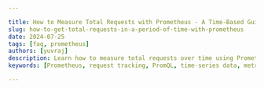```yaml
---

title: How to Measure Total Requests with Prometheus - A Time-Based Guide
slug: how-to-get-total-requests-in-a-period-of-time-with-prometheus
date: 2024-07-25
tags: [faq, prometheus]
authors: [yuvraj]
description: Learn how to measure total requests over time using Prometheus. This guide covers PromQL, time-based metrics, and best practices for accurate request tracking.
keywords: [Prometheus, request tracking, PromQL, time-series data, metrics, monitoring, Grafana, data visualization]

---
```


<head>
<script
  type="application/ld+json"
  dangerouslySetInnerHTML={{ __html: JSON.stringify({
    "@context": "https://schema.org",
    "@type": "TechArticle",
    "headline": "How to Measure Total Requests with Prometheus: A Time-Based Guide",
    "alternativeHeadline": "Track Total Requests Over Time Using Prometheus",
    "author": {
      "@type": "Person",
      "name": "Yuvraj"
    },
    "publisher": {
      "@type": "Organization",
      "name": "SigNoz",
      "logo": {
        "@type": "ImageObject",
        "url": "https://signoz.io/img/SigNozLogo-orange.svg"
      }
    },
    "datePublished": "2024-07-25T00:00:00Z",
    "dateModified": "2024-07-25T00:00:00Z",
    "mainEntityOfPage": {
      "@type": "WebPage",
      "@id": "https://signoz.io/guides/how-to-get-total-requests-in-a-period-of-time-with-prometheus/"
    },
    "description": "Learn how to measure total requests over time using Prometheus. This guide covers PromQL, time-based metrics, and best practices for accurate request tracking.",
    "keywords": "Prometheus, request tracking, PromQL, time-series data, metrics, monitoring, Grafana, data visualization",
    "articleSection": "Technology",
    "inLanguage": "en",
    "isPartOf": {
      "@type": "Blog",
      "name": "SigNoz Blog",
      "url": "https://signoz.io/blog/"
    },
    "about": [
      {
        "@type": "Thing",
        "name": "Prometheus",
        "description": "An open-source monitoring and alerting toolkit designed for reliability and scalability."
      },
      {
        "@type": "Thing",
        "name": "PromQL",
        "description": "Prometheus Query Language used to select and aggregate time-series data."
      },
      {
        "@type": "Thing",
        "name": "Grafana",
        "description": "An open-source platform for monitoring and observability."
      },
      {
        "@type": "Thing",
        "name": "Metrics",
        "description": "Numerical data points associated with specific timestamps."
      },
      {
        "@type": "Thing",
        "name": "Time-Series Data",
        "description": "Data points collected or recorded at regular time intervals."
      }
    ],
    "mentions": [
      {
        "@type": "SoftwareApplication",
        "name": "Prometheus",
        "applicationCategory": "Monitoring Tool"
      },
      {
        "@type": "SoftwareApplication",
        "name": "SigNoz",
        "applicationCategory": "Observability Platform"
      },
      {
        "@type": "SoftwareApplication",
        "name": "Grafana",
        "applicationCategory": "Visualization Tool"
      }
    ],
    "mainEntity": {
      "@type": "FAQPage",
      "mainEntity": [
        {
          "@type": "Question",
          "name": "How often should I scrape request metrics in Prometheus?",
          "acceptedAnswer": {
            "@type": "Answer",
            "text": "For most web applications, a 15-30 second scrape interval provides a good balance between accuracy and performance."
          }
        },
        {
          "@type": "Question",
          "name": "Can I track requests by specific endpoints or user types?",
          "acceptedAnswer": {
            "@type": "Answer",
            "text": "Yes, use labels in your counter metrics to track requests by various dimensions such as endpoints, user types, or status codes."
          }
        },
        {
          "@type": "Question",
          "name": "What's the difference between `rate()` and `increase()` for request counting?",
          "acceptedAnswer": {
            "@type": "Answer",
            "text": "`rate()` calculates the per-second average over a time range, while `increase()` gives the total increase. Use `rate()` for longer periods and `increase()` for shorter intervals."
          }
        },
        {
          "@type": "Question",
          "name": "How do I handle counter resets when measuring total requests?",
          "acceptedAnswer": {
            "@type": "Answer",
            "text": "Use `increase()` or `rate()` functions in your queries, as they automatically account for counter resets when calculating values over a time range."
          }
        }
      ]
    },
    "tutorial": {
      "@type": "HowTo",
      "name": "Tracking Total Requests with Prometheus",
      "step": [
        {
          "@type": "HowToStep",
          "name": "Set up a counter metric for requests",
          "text": "Create a counter metric in your code to track total HTTP requests."
        },
        {
          "@type": "HowToStep",
          "name": "Calculate total requests using `increase()`",
          "text": "Use the `increase()` function in PromQL to calculate the total requests over a specific time range."
        },
        {
          "@type": "HowToStep",
          "name": "Aggregate requests across instances",
          "text": "Use the `sum()` function to aggregate request counts across all monitored instances."
        },
        {
          "@type": "HowToStep",
          "name": "Visualize request data in Grafana",
          "text": "Create dashboards in Grafana to visualize total requests over time using PromQL queries."
        }
      ]
    }
  }) }}
/>
</head>

Prometheus offers powerful tools to track total requests over specific time periods. This guide will walk you through the process of setting up, querying, and analyzing request data using Prometheus and its query language, PromQL. You'll learn how to leverage time-series data for accurate request tracking and gain insights into your system's performance.

## Understanding Prometheus and Time-Based Metrics

Prometheus is an open-source monitoring and alerting toolkit designed for reliability and scalability. It excels at collecting and storing time-series data — numerical data points associated with specific timestamps. This capability makes Prometheus ideal for tracking requests and other time-sensitive metrics in your systems.

At the core of Prometheus' request tracking functionality is the counter metric type. A counter is a cumulative metric that only increases over time, resetting to zero when the process restarts. This behavior makes counters perfect for tracking total requests, as each incoming request increments the counter.

To analyze this data, you'll use PromQL (Prometheus Query Language). PromQL allows you to select and aggregate time-series data, enabling complex analyses of your request patterns.

## How to Get Total Requests in a Period of Time with Prometheus

To track total requests using Prometheus, follow these steps:

1. Set up a counter metric for requests:

```python
from prometheus_client import Counter

REQUEST_COUNT = Counter('http_requests_total', 'Total HTTP Requests')

def process_request():
    REQUEST_COUNT.inc()
    # Your request handling logic here

```

1. Use the `increase()` function in PromQL to calculate the total requests over a specific time range:

```
increase(http_requests_total[1h])

```

This query returns the number of requests in the last hour. The `increase()` function calculates the increase in the counter's value over the specified time range.

1. To get the total requests across all instances, use the `sum()` function:

```
sum(increase(http_requests_total[1h]))

```

This query aggregates the request counts across all monitored instances, giving you a comprehensive view of your system's traffic.

### Advanced PromQL Techniques for Request Counting

- Use `rate()` for per-second averages over longer periods:

```
sum(rate(http_requests_total[1d]))

```

This query gives you the average requests per second over the last day.

- Implement `offset` to compare current requests with past periods:

```
sum(increase(http_requests_total[1h])) /
sum(increase(http_requests_total[1h] offset 1d))

```

This query compares the requests in the last hour to the same hour yesterday.

- Leverage `avg_over_time()` for smoothing out request data:

```
avg_over_time(sum(rate(http_requests_total[5m]))[1h:5m])

```

This query provides a smoother view of request rates over the last hour, using 5-minute intervals.

## Visualizing Request Data in Grafana

Grafana integrates seamlessly with Prometheus, allowing you to create visually appealing dashboards for your request data. Here's how to set up a basic dashboard:

1. Connect Grafana to your Prometheus data source.
2. Create a new dashboard and add a panel.
3. Use PromQL queries to populate the panel with request data.
4. Customize the panel's visualization type (e.g., graph, gauge, or table).

For example, to display total requests over the last 24 hours in a time series graph:

1. Add a new panel to your dashboard.
2. In the query editor, enter: `sum(increase(http_requests_total[24h]))`
3. Set the panel type to "Graph."
4. Adjust the time range to "Last 24 hours."

## **Why SigNoz is a Better Choice Over Grafana**

While Grafana is a popular choice for visualizing [Prometheus data](https://signoz.io/guides/how-does-grafana-get-data-from-prometheus/), SigNoz offers several advantages:

- **All-in-One Solution**: [SigNoz](https://signoz.io/docs/introduction/) combines metrics, traces, and logs in a single platform, eliminating the need for multiple tools.
- **User-Friendly Interface**: SigNoz provides an intuitive interface designed specifically for application monitoring, making it easier to navigate and analyze data.
- **Built-in Request Tracing**: SigNoz offers [distributed tracing](https://signoz.io/blog/distributed-tracing/) out of the box, allowing you to drill down into individual requests for detailed performance analysis.
- **Customizable Dashboards**: Create tailored dashboards for your specific monitoring needs with minimal setup.

To get started with SigNoz:

<GetStartedSigNoz />

SigNoz also offers an open-source version if you prefer to self-host your monitoring solution.

## Best Practices for Measuring Requests with Prometheus

1. **Choose appropriate scrape intervals**: Set your scrape interval based on your application's traffic patterns. A 15-30 second interval works well for most web applications.
2. **Implement labels for granular tracking**:

```python
REQUEST_COUNT = Counter('http_requests_total', 'Total HTTP Requests', ['method', 'endpoint', 'status'])

def process_request(method, endpoint, status):
    REQUEST_COUNT.labels(method=method, endpoint=endpoint, status=status).inc()

```

1. **Handle counter resets**: Use `increase()` or `rate()` functions to mitigate the impact of counter resets on your metrics.
2. **Set up alerting**: Configure alerts for unusual request patterns or when request counts exceed certain thresholds.

## Key Takeaways

- Prometheus excels at tracking time-based metrics like total requests.
- [PromQL functions](https://signoz.io/guides/promql-cheat-sheet/) such as `increase()` and `sum()` are essential for request analysis.
- Proper metric setup and labeling ensure accurate request counting.
- Visualizing request data enhances understanding and analysis capabilities.
- SigNoz offers a comprehensive, user-friendly alternative to traditional Prometheus and Grafana setups.

## FAQs

### How often should I scrape request metrics in Prometheus?

For most web applications, a 15-30 second scrape interval provides a good balance between accuracy and performance.

### Can I track requests by specific endpoints or user types?

Yes, use labels in your counter metrics to track requests by various dimensions such as endpoints, user types, or status codes.

### What's the difference between `rate()` and `increase()` for request counting?

`rate()` calculates the per-second average over a time range, while `increase()` gives the total increase. Use `rate()` for longer periods and `increase()` for shorter intervals.

### How do I handle counter resets when measuring total requests?

Use `increase()` or `rate()` functions in your queries, as they automatically account for counter resets when calculating values over a time range.